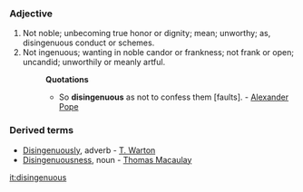 ===Adjective===
#Not noble; unbecoming true honor or dignity; mean; unworthy; as, disingenuous conduct or schemes.
#Not ingenuous; wanting in noble candor or frankness; not frank or open; uncandid; unworthily or meanly artful.
#:'''Quotations'''
#:*So '''disingenuous''' as not to confess them [faults]. - [[Alexander Pope]]
===Derived terms===
*[[Disingenuously]], adverb - [[T. Warton]]
*[[Disingenuousness]], noun - [[Thomas Macaulay]]

[[it:disingenuous]]